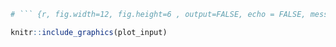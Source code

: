 
``` r
# ``` {r, fig.width=12, fig.height=6 , output=FALSE, echo = FALSE, message=FALSE, fig.align='center', fig.cap='Some cool caption', out.width='0.75\\linewidth', fig.pos='H'

knitr::include_graphics(plot_input)

```
